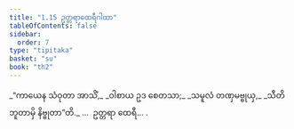 ```yaml
---
title: "1.15 ဥတ္တရာထေရီဂါထာ"
tableOfContents: false
sidebar:
  order: 7
type: "tipitaka"
basket: "su"
book: "th2"
---
```



<DynamicBreadcrumb />

<Division number="15" book="th2">

<Paragraph number="30" type="verses" book="th2">
_“ကာယေန သံဝုတာ အာသိံ,_  
_ဝါစာယ ဥဒ စေတသာ;_  
_သမူလံ တဏှမဗ္ဗုယှ,_  
_သီတိဘူတာမှိ နိဗ္ဗုတာ”တိ._  


</Paragraph>
</Division>

<Paragraph number="31" type="center" book="th2">
…  ဥတ္တရာ ထေရီ… .
</Paragraph>